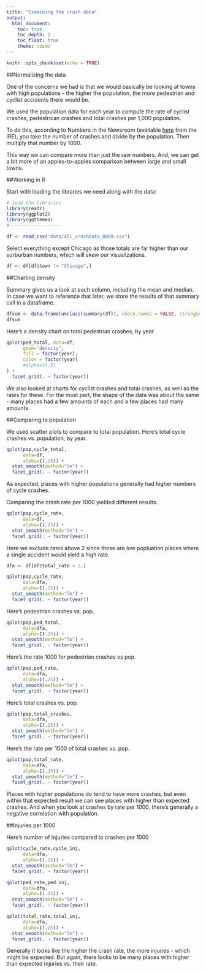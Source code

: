 ```yaml
---
title: "Examining the crash data"
output:
  html_document: 
    toc: true
    toc_depth: 2
    toc_float: true
    theme: cosmo
---
```


```r
knitr::opts_chunk$set(echo = TRUE)
```

##Normalizing the data

One of the concerns we had is that we would basically be looking at towns with high populations - the higher the population, the more pedestrian and cyclist accidents there would be.

We used the population data for each year to compute the rate of cyclist crashes, pedestrican crashes and total crashes per 1,000 population. 

To do this, according to Numbers in the Newsroom (available [here](https://store.ire.org/products/numbers-in-the-newsroom-using-math-and-statistics-in-news-second-edition-e-version) from the IRE), you take the number of crashes and divide by the population. Then multiply that number by 1000.

This way we can compare more than just the raw numbers. And, we can get a bit more of an apples-to-apples comparison between large and small towns.

##Working in R

Start with loading the libraries we need along with the data:

```r

# load the libraries 
library(readr)
library(ggplot2)
library(ggthemes)
#-------------------

df <- read_csv("data/all_crashData_0809.csv")


```

Select everything except Chicago as those totals are far higher than our surburban numbers, which will skew our visualizations.

```r

df <- df[df$town != "Chicago",]

```


##Charting density

Summary gives us a look at each column, including the mean and median. In case we want to reference that later, we store the results of that summary call in a dataframe.

```r

dfsum <- data.frame(unclass(summary(df)), check.names = FALSE, stringsAsFactors = FALSE)
dfsum

```

Here's a density chart on total pedestrian crashes, by year

```r

qplot(ped_total, data=df, 
      geom="density",
      fill = factor(year),
      color = factor(year)
      #alpha=I(.5) 
) +
  facet_grid(. ~ factor(year))

```

We also looked at charts for cyclist crashes and total crashes, as well as the rates for these. For the most part, the shape of the data was about the same - many places had a few amounts of each and a few places had many amounts.

##Comparing to population

We used scatter plots to compare to total population. Here's total cycle crashes vs. population, by year.

```r

qplot(pop,cycle_total,
      data=df,
      alpha=I(.25)) + 
  stat_smooth(method="lm") +
  facet_grid(. ~ factor(year))

```

As expected, places with higher populations generally had higher numbers of cycle crashes.

Comparing the crash rate per 1000 yielded different results. 

```r

qplot(pop,cycle_rate,
      data=df,
      alpha=I(.25)) + 
  stat_smooth(method="lm") +
  facet_grid(. ~ factor(year))

```


Here we exclude rates above 2 since those are low popluation places where a single accident would yield a high rate.

```r

dfa <- df[df$total_rate < 2,]

qplot(pop,cycle_rate,
      data=dfa,
      alpha=I(.25)) + 
  stat_smooth(method="lm") +
  facet_grid(. ~ factor(year))

```

Here's pedestrian crashes vs. pop.

```r

qplot(pop,ped_total,
      data=dfa,
      alpha=I(.25)) + 
  stat_smooth(method="lm") +
  facet_grid(. ~ factor(year))

```

Here's the rate 1000 for pedestrian crashes vs pop.

```r

qplot(pop,ped_rate,
      data=dfa,
      alpha=I(.25)) + 
  stat_smooth(method="lm") +
  facet_grid(. ~ factor(year))

```

Here's total crashes vs. pop.

```r

qplot(pop,total_crashes,
      data=dfa,
      alpha=I(.25)) + 
  stat_smooth(method="lm") +
  facet_grid(. ~ factor(year))

```

Here's the rate per 1000 of total crashes vs. pop.

```r

qplot(pop,total_rate,
      data=dfa,
      alpha=I(.25)) + 
  stat_smooth(method="lm") +
  facet_grid(. ~ factor(year))

```

Places with higher populations do tend to have more crashes, but even within that expected result we can see places with higher than expected crashes. And when you look at crashes by rate per 1000, there's generally a negative correlation with population.


##Injuries per 1000

Here's number of injuries compared to crashes per 1000


```r

qplot(cycle_rate,cycle_inj,
      data=dfa,
      alpha=I(.25)) + 
  stat_smooth(method="lm") +
  facet_grid(. ~ factor(year))

```

```r

qplot(ped_rate,ped_inj,
      data=dfa,
      alpha=I(.25)) + 
  stat_smooth(method="lm") +
  facet_grid(. ~ factor(year))

```

```r

qplot(total_rate,total_inj,
      data=dfa,
      alpha=I(.25)) + 
  stat_smooth(method="lm") +
  facet_grid(. ~ factor(year))

```

Generally it looks like the higher the crash rate, the more injuries - which might be expected. But again, there looks to be many places with higher than expected injuries vs. their rate.